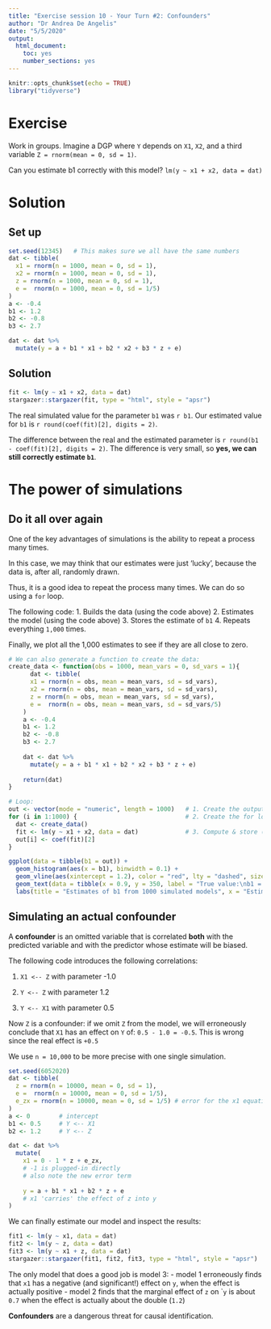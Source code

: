 ```yaml
---
title: "Exercise session 10 - Your Turn #2: Confounders"
author: "Dr Andrea De Angelis"
date: "5/5/2020"
output: 
  html_document: 
    toc: yes
    number_sections: yes
---
```


```r
knitr::opts_chunk$set(echo = TRUE)
library("tidyverse")
```


# Exercise
Work in groups. 
Imagine a DGP where `Y` depends on `X1`, `X2`, and a third variable `Z = rnorm(mean = 0, sd = 1)`.

Can you estimate b1 correctly with this model?
`lm(y ~ x1 + x2, data = dat)`

# Solution

## Set up

```r
set.seed(12345)   # This makes sure we all have the same numbers
dat <- tibble(
  x1 = rnorm(n = 1000, mean = 0, sd = 1),
  x2 = rnorm(n = 1000, mean = 0, sd = 1), 
  z = rnorm(n = 1000, mean = 0, sd = 1),
  e =  rnorm(n = 1000, mean = 0, sd = 1/5)
)
a <- -0.4
b1 <- 1.2
b2 <- -0.8
b3 <- 2.7

dat <- dat %>% 
  mutate(y = a + b1 * x1 + b2 * x2 + b3 * z + e)
```

## Solution

```r
fit <- lm(y ~ x1 + x2, data = dat)
stargazer::stargazer(fit, type = "html", style = "apsr")
```

The real simulated value for the parameter `b1` was `r b1`.
Our estimated value for `b1` is `r round(coef(fit)[2], digits = 2)`.

The difference between the real and the estimated parameter is `r round(b1 - coef(fit)[2], digits = 2)`. The difference is very small, so **yes, we can still correctly estimate `b1`**.

# The power of simulations

## Do it all over again

One of the key advantages of simulations is the ability to repeat a process many times.

In this case, we may think that our estimates were just 'lucky', because the data is, after all, randomly drawn.

Thus, it is a good idea to repeat the process many times.
We can do so using a `for` loop.

The following code:
1. Builds the data (using the code above)
2. Estimates the model (using the code above)
3. Stores the estimate of `b1`
4. Repeats everything `1,000` times.

Finally, we plot all the 1,000 estimates to see if they are all close to zero. 

```r

# We can also generate a function to create the data:
create_data <- function(obs = 1000, mean_vars = 0, sd_vars = 1){
      dat <- tibble(
      x1 = rnorm(n = obs, mean = mean_vars, sd = sd_vars),
      x2 = rnorm(n = obs, mean = mean_vars, sd = sd_vars), 
      z = rnorm(n = obs, mean = mean_vars, sd = sd_vars),
      e =  rnorm(n = obs, mean = mean_vars, sd = sd_vars/5)
    )
    a <- -0.4
    b1 <- 1.2
    b2 <- -0.8
    b3 <- 2.7
    
    dat <- dat %>% 
      mutate(y = a + b1 * x1 + b2 * x2 + b3 * z + e)
    
    return(dat)
}

# Loop:
out <- vector(mode = "numeric", length = 1000)   # 1. Create the output
for (i in 1:1000) {                              # 2. Create the for loop
  dat <- create_data()                           
  fit <- lm(y ~ x1 + x2, data = dat)             # 3. Compute & store (note: out[i])
  out[i] <- coef(fit)[2]
}

ggplot(data = tibble(b1 = out)) + 
  geom_histogram(aes(x = b1), binwidth = 0.1) + 
  geom_vline(aes(xintercept = 1.2), color = "red", lty = "dashed", size = 1) + 
  geom_text(data = tibble(x = 0.9, y = 350, label = "True value:\nb1 = 1.2"), aes(x = x, y = y, label = label), size = 6) + 
  labs(title = "Estimates of b1 from 1000 simulated models", x = "Estimates of b1")
```

## Simulating an actual confounder

A **confounder** is an omitted variable that is correlated **both** with the predicted variable and with the predictor whose estimate will be biased.

The following code introduces the following correlations:

1. `X1 <-- Z` with parameter -1.0

2. `Y <-- Z` with parameter 1.2

3. `Y <-- X1` with parameter 0.5

Now `Z` is a confounder: if we omit `Z` from the model, we will erroneously conclude that `X1` has an effect on `Y` of: `0.5 - 1.0 = -0.5`. This is wrong since the real effect is `+0.5`

We use `n = 10,000` to be more precise with one single simulation. 

```r
set.seed(6052020)
dat <- tibble(
  z = rnorm(n = 10000, mean = 0, sd = 1),
  e =  rnorm(n = 10000, mean = 0, sd = 1/5),
  e_zx = rnorm(n = 10000, mean = 0, sd = 1/5) # error for the x1 equation
)
a <- 0        # intercept
b1 <- 0.5     # Y <-- X1
b2 <- 1.2     # Y <-- Z

dat <- dat %>% 
  mutate(
    x1 = 0 - 1 * z + e_zx, 
    # -1 is plugged-in directly
    # also note the new error term
       
    y = a + b1 * x1 + b2 * z + e
    # x1 'carries' the effect of z into y
)
```

We can finally estimate our model and inspect the results:
```r
fit1 <- lm(y ~ x1, data = dat)
fit2 <- lm(y ~ z, data = dat)
fit3 <- lm(y ~ x1 + z, data = dat)
stargazer::stargazer(fit1, fit2, fit3, type = "html", style = "apsr")
```

The only model that does a good job is model 3: 
- model 1 erroneously finds that `x1` has a negative (and significant!) effect on `y`, when the effect is actually positive
- model 2 finds that the marginal effect of `z` on ``y` is about `0.7` when the effect is actually about the double (`1.2`)

**Confounders** are a dangerous threat for causal identification. 
